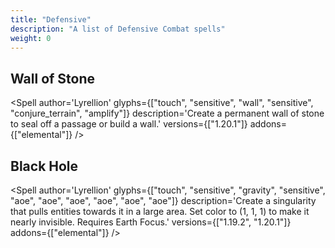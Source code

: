 ```yaml
---
title: "Defensive"
description: "A list of Defensive Combat spells"
weight: 0
---
```



## Wall of Stone
<Spell
    author='Lyrellion'
    glyphs={["touch", "sensitive", "wall", "sensitive", "conjure_terrain", "amplify"]}
    description='Create a permanent wall of stone to seal off a passage or build a wall.'
    versions={["1.20.1"]}
    addons={["elemental"]}
/>

## Black Hole
<Spell
    author='Lyrellion'
    glyphs={["touch", "sensitive", "gravity", "sensitive", "aoe", "aoe", "aoe", "aoe", "aoe", "aoe"]}
    description='Create a singularity that pulls entities towards it in a large area. Set color to (1, 1, 1) to make it nearly invisible. Requires Earth Focus.'
    versions={["1.19.2", "1.20.1"]}
    addons={["elemental"]}
/>
